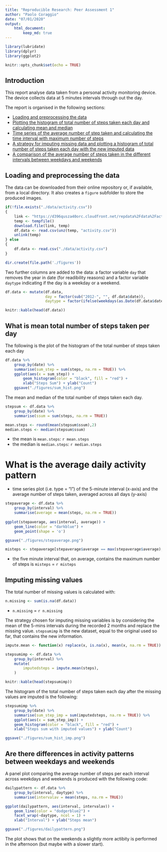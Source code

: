 ```yaml
---
title: "Reproducible Research: Peer Assessment 1"
author: "Paolo Coraggio"
date: "07/01/2020"
output: 
    html_document:
        keep_md: true
---
```


```r
library(lubridate)
library(dplyr)
library(ggplot2)

knitr::opts_chunk$set(echo = TRUE)
```

## Introduction

This report analyse data taken from a personal activity monitoring device. The device collects data at 5 minutes intervals through out the day.

The report is organised in the following sections:

-   [Loading and preprocessing the data](#loading-and-preprocessing-the-data)
-   [Plotting the histogram of total number of steps taken each day and calculating mean and median](#what-is-mean-total-number-of-steps-taken-per-day)
-   [Time series of the average number of step taken and calculating the time interval with maximum number of steps](#what-is-the-average-daily-activity-pattern)
-   [A strategy for imputing missing data and plotting a histogram of total number of steps taken each day with the new imputed data](#imputing-missing-values)
-   [A comparison of the average number of steps taken in the different intervals between weekdays and weekends](#are-there-differences-in-activity-patterns-between-weekdays-and-weekends)

## Loading and preprocessing the data

The data can be downloaded from their online repository or, if available, from a local directory. It also creates a `figure` subfolder to store the produced images. 

```r
if(!file.exists("./data/activity.csv"))
{
    link <- "https://d396qusza40orc.cloudfront.net/repdata%2Fdata%2Factivity.zip"
    temp <- tempfile()
    download.file(link, temp)
    df.data <- read.csv(unz(temp, "activity.csv"))
    unlink(temp)
} else
{
    df.data <- read.csv("./data/activity.csv")
}

dir.create(file.path('./figures'))
```

Two further columns are added to the data: a factor variable `day` that removes the year in date (for readibility reasons) and a factor variable `daytype` indicating if the day is a weekday or a weekend.  

```r
df.data <- mutate(df.data, 
                  day = factor(sub("2012-", "", df.data$date)),
                  daytype = factor(ifelse(weekdays(as.Date(df.data$date, format = "%Y-%m-%d")) %in% c("Saturday","Sunday"), "weekend", "weekday")))

knitr::kable(head(df.data))
```

## What is mean total number of steps taken per day

The following is the plot of the histogram of the total number of steps taken each day

```r
df.data %>%
    group_by(date) %>%
    summarise(sum_step = sum(steps, na.rm = TRUE)) %>%
    ggplot(aes(x = sum_step)) +
        geom_histogram(color = "black", fill = "red") +
        xlab("Steps Sum") + ylab("Count")
    ggsave("./figures/sum_hist.png")
```

The mean and median of the total number of steps taken each day.

```r
stepsum <- df.data %>% 
    group_by(date) %>%
    summarise(ssum = sum(steps, na.rm = TRUE))

mean.steps <- round(mean(stepsum$ssum),2)
median.steps <- median(stepsum$ssum)
```

- the mean is `mean.steps`: `r mean.steps` 
- the median is `median.steps`: `r median.steps`

# What is the average daily activity pattern

- time series plot (i.e. type = "l") of the 5-minute interval (x-axis) and the average number of steps taken, averaged across all days (y-axis)
```r
stepaverage <- df.data %>% 
    group_by(interval) %>%
    summarise(average = mean(steps, na.rm = TRUE))
    
ggplot(stepaverage, aes(interval, average)) +
    geom_line(color = "darkblue") +
    geom_point(shape = 'o')

ggsave("./figures/stepaverage.png")

misteps <- stepaverage[stepaverage$average == max(stepaverage$average),]$interval
```

- the five minute interval that, on average, contains the maximum number of steps is `misteps` = `r misteps` 


## Imputing missing values

The total number of missing values is calculated with:

```r
n.missing <- sum(is.na(df.data))
```

- `n.missing` = `r n.missing`

The strategy chosen for imputing missing variables is by considering the mean of the 5-mins intervals during the recorded 2 months and replace the missing value. `stepsumimp` is the new dataset, equal to the original used so far, that contains the new information.


```r
impute.mean <- function(x) replace(x, is.na(x), mean(x, na.rm = TRUE))

stepsumimp <- df.data %>%
    group_by(interval) %>%
    mutate(
        imputedsteps = impute.mean(steps),
    )

knitr::kable(head(stepsumimp))
```

The histogram of the total number of steps taken each day after the missing values are imputed is the following:

```r
stepsumimp %>%
    group_by(date) %>%
    summarise(sum_step_imp = sum(imputedsteps, na.rm = TRUE)) %>%
    ggplot(aes(x = sum_step_imp)) +
    geom_histogram(color = "black", fill = "red") +
    xlab("Steps sum with imputed values") + ylab("Count")

ggsave("./figures/sum_hist_imp.png")
```

## Are there differences in activity patterns between weekdays and weekends

A panel plot comparing the average number of steps per each interval across weekdays and weekends is produced with the following code:

```r
dailypattern <- df.data %>%
    group_by(interval, daytype) %>%
    summarise(intervalav = mean(steps, na.rm = TRUE))

ggplot(dailypattern, aes(interval, intervalav)) +
    geom_line(color = "dodgerblue2") +
    facet_wrap(~daytype, ncol = 1) +
    xlab("Interval") + ylab("Steps mean")

ggsave("./figures/dailypattern.png")
```

The plot shows that on the weekends a slightly more actibity is performed in the afternoon (but maybe with a slower start).